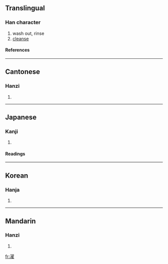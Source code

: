 ==Translingual==
===Han character===
{{Han char|rn=85|rad=水|as=14|sn=17|four=3711<sub>4</sub>|canj=水尸一土 (ESMG)}}
# wash out, rinse
# [[cleanse]]
====References====
{{Han ref|kx=0657.150|dkj=18532|dj=1067.160|hdz=31775.010|uh=6FEF|ud=28655|bh=C0DE|bd=49374}}

----
==Cantonese==
===Hanzi===
{{yue-hanzi|jyut=|y=jok6}}
# {{defn|Cantonese}}

----
==Japanese==
===Kanji===
{{ja-kanji|grade=c|rs=水14}}
# {{defn|Japanese}} 
====Readings====
{{ja-readings|on=[[たく]] (taku)|kun=[[あらう]] (arau)}}

----
==Korean==
===Hanja===
{{ko-hanja|hangeul=탁|eumhun=|rv=tak|mr=t'ak|y=thak}}
# {{defn|Korean}}

----
==Mandarin==
===Hanzi===
{{cmn-hanzi|pin=[[shuò]] ([[shuo4]]), [[zhào]] ([[zhao4]]), [[zhuó]] ([[zhuo2]])|wg=shuo<sup>4</sup>, chao<sup>4</sup>, cho<sup>2</sup>}}
# {{defn|Mandarin}}

[[fr:濯]]